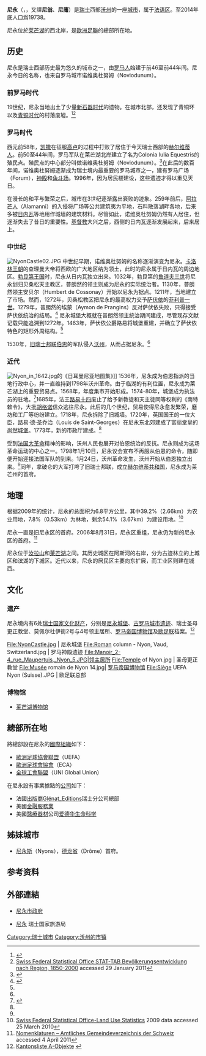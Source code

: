 {{noteTA|G1=瑞士地名}}
{{瑞士市镇信息框
 | 市镇名称= 尼永
 | 原文名称             = {{lang|fr|Nyon}}
 | 图片                = 
 | 纹章 = Nyon-coat_of_arms.svg
 | 语言                   = [[法语|法语]]
 | 所属州               = 沃州
 | iso-code-region = 
 | 所属区               = [[尼永区|尼永区]]
 | lat_d=46|lat_m=23|lat_NS=N|long_d=6|long_m=14|long_EW=E
 | 邮政编码 = 1260 
 | 市镇代码 = 5724
 | 面积 = 6.79
 | 平均海拔 =  400.9
 | 人口 = 19738
 | 主页 = www.nyon.ch
 | 市镇长 = 
 | 相邻市镇 = 
 | 友好城市 = {{FRA}}[[尼永斯|尼永斯]]
 |地图文件 = Karte Gemeinde Nyon 2008.png
|}}

'''尼永'''（{{lang-fr|Nyon}}，{{IPA-fr|njɔ̃|-|LL-Q150 (fra)-Eihel-Nyon.wav}}，又譯'''尼翁'''、'''尼庸'''）是[[瑞士|瑞士]]西部[[沃州|沃州]]的一座[[城市|城市]]，属于[[羅曼地|法语区]]。至2014年底人口爲19738。

尼永位於[[莱芒湖|莱芒湖]]的西北岸，是[[歐洲足聯|歐洲足聯]]的總部所在地。

==历史==
尼永是瑞士西部历史最为悠久的城市之一，由[[古罗马|罗马人]]始建于前46至前44年间。尼永今日的名称，也来自罗马城市诺维奥杜努姆（Noviodunum）。

===前罗马时代===
19世纪，尼永当地出土了少量[[新石器时代|新石器时代]]的遗物。在城市北部，还发现了青铜环以及[[青铜时代|青铜时代]]的村落废墟。<ref>{{HDS|2516|Nyon}}</ref><ref>[http://www.pxweb.bfs.admin.ch/Database/German_40%20-%20Eidgen%C3%B6ssische%20Volksz%C3%A4hlung/40.4%20-%201850-2000/40.4%20-%201850-2000.asp?lang=1&prod=40&secprod=4&openChild=true Swiss Federal Statistical Office STAT-TAB Bevölkerungsentwicklung nach Region, 1850-2000] {{webarchive|url=https://web.archive.org/web/20140930162751/http://www.pxweb.bfs.admin.ch/Database/German_40%20-%20Eidgen%C3%B6ssische%20Volksz%C3%A4hlung/40.4%20-%201850-2000/40.4%20-%201850-2000.asp?lang=1&prod=40&secprod=4&openChild=true |date=2014-09-30 }} {{de icon}} accessed 29 January 2011</ref>

===罗马时代===
{{main|诺维奥杜努姆}}
西元前58年，[[凯撒|凯撒]]在征服[[高卢|高卢]]的过程中打败了居住于今天瑞士西部的[[赫尔维蒂人|赫尔维蒂人]]。前50至44年间，罗马军队在莱芒湖北岸建立了名为Colonia Iulia Equestris的殖民点。殖民点的中心部分叫做诺维奥杜努姆（Noviodunum）。<ref name=HDS_Colonia>{{HDS|12283|Colonia Iulia Equestris}}</ref>在此后的数百年间，诺维奥杜努姆逐渐成为瑞士境内最重要的罗马城市之一，建有罗马广场（Forum），[[神殿|神殿]]和[[角斗场|角斗场]]。1996年，因为居民楼建设，这些遗迹才得以重见天日。

在漫长的和平与繁荣之后，城市在3世纪逐渐露出衰败的迹象。259年前后，[[阿拉芒人|阿拉芒人]]（Alamanni）的入侵将广场等公共建筑夷为平地，石料散落湖畔各地，后来多被[[日内瓦|日内瓦]]等地用作城墙的建筑材料。尽管如此，诺维奥杜努姆仍然有人居住，但逐渐失去了昔日的重要性。[[基督教|基督教]]大兴之后，西侧的日内瓦逐渐发展起来，后来居上。

===中世纪===
[[File:NyonCastle02.JPG|thumb]]
中世纪早期，诺维奥杜努姆的名称逐渐演变为尼永。[[卡洛林王朝|卡洛林王朝]]的查理曼大帝将西欧的广大地区纳为领土，此时的尼永属于日内瓦的周边地区。[[勃艮第王国|勃艮第王国]]时，尼永从日内瓦独立出来。1032年，勃艮第的[[鲁道夫三世|鲁道夫三世]]将尼永划归贝桑松天主教区，普朗然的领主则成为尼永的实际统治者。1130年，普朗然领主安贝尔（Humbert de Cossonay）开始以尼永为据点。1211年，当地建立了市场。然而，1272年，贝桑松教区把尼永的最高权力交予[[萨伏依|萨伏依]]的[[菲利普一世|菲利普一世]]。1279年，普朗然的埃蒙（Aymon de Prangins）反对萨伏依失败，只得接受萨伏依统治的结局。<ref name=HDS_Mid>{{HDS|2516-1-1|Medieval Nyon}}</ref>  尼永城堡大概就在普朗然领主统治期间建成，尽管现存文献记载只能追溯到1272年。1463年，萨伏依公爵路易将城堡重建，并确立了萨伏依特色的矩形外周结构。<ref name=HDS_Mid/>

1530年，[[旧瑞士邦联|旧瑞士邦联]][[伯恩|伯恩]]的军队侵入[[沃州|沃州]]，从而占据尼永。<ref name="HDS_Mid"/>

===近代===
[[File:Nyon_in_1642.jpg|thumb]]的《日耳曼尼亚地图集》]]
1536年，尼永成为伯恩指派的当地行政中心，并一直维持到1798年沃州革命。由于临湖的有利位置，尼永成为莱芒湖上的重要贸易点。1568年，年度集市开始形成。1574-80年，城堡成为执法员的驻地。<ref name=HDS_Early>{{HDS|2516-1-2|Ancien Régime Nyon}}</ref>1685年，法王[[路易十四|路易十四]]废止了给予新教徒和天主徒同等权利的《南特敕令》，大批[[胡格诺|胡格诺]]信众逃往尼永。此后的几个世纪，贸易使得尼永愈发繁荣，磨坊和工厂等纷纷建立。1718年，尼永拆除了旧城墙。1720年，英国国王的一位大臣，路易·德·圣乔治（Louis de Saint-Georges）在尼永东北郊建成了富丽堂皇的[[尚然城堡|尚然城堡]]。1773年，新的市政厅建成。<ref name=HDS_Early/>

受到[[法国大革命|法国大革命]]精神的影响，沃州人民也展开对伯恩统治的反抗。尼永则成为这场革命运动的中心之一。1798年1月10日，尼永议会宣布不再服从伯恩的命令，随即便开始迎接法国军队的到来。1月24日，沃州革命发生，沃州开始从伯恩独立出来。<ref name=HDS_Early/>同年，拿破仑的大军打垮了旧瑞士邦联，成立[[赫尔维蒂共和国|赫尔维蒂共和国]]，尼永成为莱芒州的首府。

==地理==
根据2009年的统计，尼永的总面积为6.8平方公里，其中39.2%（2.66km{{sup|2}}）为农业用地，7.8%（0.53km{{sup|2}}）为林地，剩余54.1%（3.67km{{sup|2}}）为建设用地。<ref name=BFS_land>[http://www.bfs.admin.ch/bfs/portal/de/index/themen/02/03/blank/data/gemeindedaten.html Swiss Federal Statistical Office-Land Use Statistics] {{Wayback|url=http://www.bfs.admin.ch/bfs/portal/de/index/themen/02/03/blank/data/gemeindedaten.html |date=20090327051421 }} 2009 data {{de icon}} accessed 25 March 2010</ref>

尼永一直是旧尼永区的首府。2006年8月31日，尼永区重组，尼永仍为新的尼永区的首府。<ref name=Mutation>[http://www.bfs.admin.ch/bfs/portal/de/index/infothek/nomenklaturen/blank/blank/gem_liste/02.html Nomenklaturen – Amtliches Gemeindeverzeichnis der Schweiz] {{Wayback|url=http://www.bfs.admin.ch/bfs/portal/de/index/infothek/nomenklaturen/blank/blank/gem_liste/02.html |date=20151113231755 }} {{de icon}} accessed 4 April 2011</ref>  

尼永位于[[汝拉山|汝拉山]]和[[莱芒湖|莱芒湖]]之间。其历史城区在阿斯河的右岸，分为古迹林立的上城区和滨湖的下城区。近代以来，尼永的居民区主要向东扩展，而工业区则建在城西。

== 文化 ==
===遗产===
尼永境内有6处[[瑞士国家和区域重要文化财产名录|瑞士国家文化财产]]，分别是[[尼永城堡|尼永城堡]]、[[古罗马城市遗迹|古罗马城市遗迹]]、瑞士圣母更正教堂、莫佩尔杜伊街2号与4号领主居所、[[罗马帝国博物馆|罗马帝国博物馆]]及[[欧足联|欧足联]]档案。<ref>[http://www.bevoelkerungsschutz.admin.ch/internet/bs/de/home/themen/kgs/kgs_inventar/a-objekte.html Kantonsliste A-Objekte] {{webarchive|url=https://web.archive.org/web/20100628110559/http://www.bevoelkerungsschutz.admin.ch/internet/bs/de/home/themen/kgs/kgs_inventar/a-objekte.html |date=2010-06-28 }}</ref>

<gallery>
File:NyonCastle.jpg | 尼永城堡
File:Roman column -  Nyon, Vaud, Switzerland.jpg | 罗马神殿遗迹
File:Manoir_2-4_rue_Maupertuis,_Nyon_5.JPG|领主居所
File:Temple of Nyon.jpg | 圣母更正教堂
File:Musée romain de Nyon 14.jpg| [[罗马帝国博物馆|罗马帝国博物馆]]
File:Siège UEFA Nyon (Suisse).JPG | 欧足联总部
</gallery>

===博物馆===
*[[莱芒湖博物馆|莱芒湖博物馆]]

== 總部所在地 ==
將總部設在尼永的[[國際組織|國際組織]]如下：
* [[歐洲足球協會聯盟|歐洲足球協會聯盟]]（UEFA）
* [[歐洲足球會協會|歐洲足球會協會]]（ECA）
* [[全球工會聯盟|全球工會聯盟]]（UNI Global Union）

在尼永設有事業據點的[[公司|公司]]如下：
* 法國[[出版商|出版商]][[Glénat_Editions|Glénat_Editions]]瑞士分公司總部
* 美國[[金融服務業|金融服務業]]{{link-en|Cantor_Fitzgerald|Cantor_Fitzgerald}}
* 美國[[醫療器材|醫療器材]]公司[[爱德华生命科学|爱德华生命科学]]

==姊妹城市==
*{{FRA}}[[尼永斯|尼永斯]]（Nyons），[[德龙省|德龙省]]（Drôme）首府。

==参考资料==
{{reflist}}

== 外部連結 ==
{{Commonscat|Nyon}}
*{{fr}}[https://web.archive.org/web/20090421001721/http://www.nyon.ch/ 尼永市政府] 
*{{zh}}[http://www.myswitzerland.com/zo/nyon.html 尼永] {{Wayback|url=http://www.myswitzerland.com/zo/nyon.html |date=20151208125331 }} 瑞士国家旅游局

{{沃州尼永区行政区划}}
{{Authority control}}

{{DEFAULTSORT:Nyon}}
[[Category:瑞士城市|Category:瑞士城市]]
[[Category:沃州的市镇|Category:沃州的市镇]]